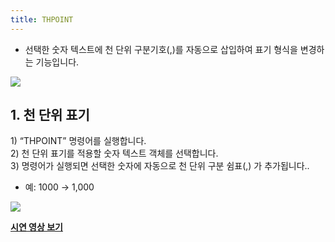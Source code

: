 ```yaml
---
title: THPOINT
---
```



[image1]: ../../../../../assets/images/commands/thpoint/image1.png
[image2]: ../../../../../assets/images/commands/thpoint/image2.png

* 선택한 숫자 텍스트에 천 단위 구분기호(,)를 자동으로 삽입하여 표기 형식을 변경하는 기능입니다.

![][image1]

## **1\. 천 단위 표기**

1\) “THPOINT” 명령어를 실행합니다.  
2\) 천 단위 표기를 적용할 숫자 텍스트 객체를 선택합니다.  
3\) 명령어가 실행되면 선택한 숫자에 자동으로 천 단위 구분 쉼표(,) 가 추가됩니다..

- 예: 1000 → 1,000

![][image2]

[**<Icon name="youtube" class="emoji"/> 시연 영상 보기**](https://youtu.be/CgumgA3cpUM) 